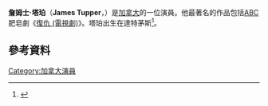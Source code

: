 {{Infobox person
| name         = James Tupper
| image        = James Tupper - DSC 0091 (cropped).jpg
| caption      = 攝於2014年11月
| birthname    = 
| birth_date   = {{Birth date and age|1965|8|4|mf=yes}}
| birth_place  = 加拿大新斯科舍省達特茅斯
| death_date   =
| death_place  =
| othername    = 
| occupation   = Actor
| years_active = 2001–現在
| spouse       = Kate Mayfield (2001-2006)
| partner      = [[Anne_Heche|Anne Heche]] (2007-現在)
| children    = 1
| website      = 
}}
'''詹姆士·塔珀'''（'''James Tupper'''，{{bd|1965年|8月4日}}）是[[加拿大|加拿大]]的一位演員。他最著名的作品包括[[美國廣播公司|ABC]]肥皂劇《[[復仇_(電視劇)|復仇 (電視劇)]]》。塔珀出生在達特茅斯<ref>{{cite web| title=Hottest Canadians on U.S. TV| last=Linekin| first=Kim| publisher=Canada msn Entertainment| url=http://entertainment.ca.msn.com/tv/gallery.aspx?cp-documentid=23488958&page=11| date=February 19, 2010| accessdate=July 23, 2014| archive-url=https://web.archive.org/web/20140728103239/http://entertainment.ca.msn.com/tv/gallery.aspx?cp-documentid=23488958&page=11| archive-date=2014-07-28| dead-url=yes}}</ref>。

==參考資料==
{{Reflist}}
[[Category:加拿大演員|Category:加拿大演員]]
